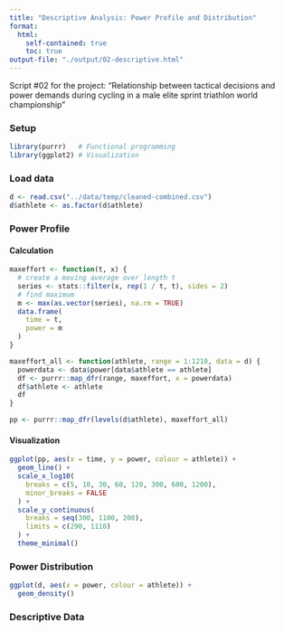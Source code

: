 ---
title: "Descriptive Analysis: Power Profile and Distribution"
format: 
  html:
    self-contained: true
    toc: true
output-file: "./output/02-descriptive.html"
---

Script #02 for the project: "Relationship between tactical decisions and power demands during cycling in a male elite sprint triathlon world championship"

### Setup

```{r}
library(purrr)   # Functional programming
library(ggplot2) # Visualization
```

### Load data

```{r}
d <- read.csv("../data/temp/cleaned-combined.csv")
d$athlete <- as.factor(d$athlete)
```

### Power Profile

#### Calculation

```{r}
maxeffort <- function(t, x) {
  # create a moving average over length t
  series <- stats::filter(x, rep(1 / t, t), sides = 2) 
  # find maximum
  m <- max(as.vector(series), na.rm = TRUE)
  data.frame(
    time = t,
    power = m
  )
}

maxeffort_all <- function(athlete, range = 1:1210, data = d) {
  powerdata <- data$power[data$athlete == athlete]
  df <- purrr::map_dfr(range, maxeffort, x = powerdata)
  df$athlete <- athlete
  df
}

pp <- purrr::map_dfr(levels(d$athlete), maxeffort_all)

```

#### Visualization

```{r}
ggplot(pp, aes(x = time, y = power, colour = athlete)) +
  geom_line() +
  scale_x_log10(
    breaks = c(5, 10, 30, 60, 120, 300, 600, 1200),
    minor_breaks = FALSE
  ) + 
  scale_y_continuous(
    breaks = seq(300, 1100, 200),
    limits = c(290, 1110)
  ) +
  theme_minimal()
```

### Power Distribution

```{r}
ggplot(d, aes(x = power, colour = athlete)) +
  geom_density()
```

### Descriptive Data

```{r}

```

